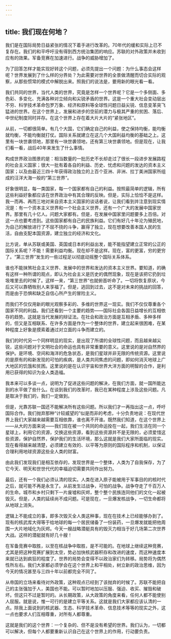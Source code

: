 ```yaml
---
---
---
```

title: 我们现在何地？
---

我们是在国际局势日益紧张的情况下着手进行改革的。70年代的缓和实际上已不复存在。我们的和平呼吁没有得到西方统治集团的响应。苏联的对外政策并未收到应有的效果。军备竞赛在加速进行。战争的威胁增加了。

为了回答怎样才能实现好转这个问题，必须先提出一个问题：为什么事态会这样呢？世界发展到了什么样的分界处？为此需要对世界的全景做清醒而切合实际的观察，从那些惯常的模式中解脱出来。照我们的说法是，要用新的眼光看一看。

我们共同的世界，当代人类的世界，究竟是怎样一个世界呢？它是一个多侧面、多色彩、多变化、充满各种对立倾向和尖锐矛盾的世界。这是一个重大社会变动层出不穷、科学技术革命包罗万象、经济和原料等全球性问题日益尖锐、信息变革突飞猛进的世界。在这个世界上，发展和进步的空前的潜力与极其严重的贫困、落后、中世纪制度同时并存。在这个世界上存在着大片大片的“紧张地区”。

从前，一切都很简单。有几个大国，它们确定自己的利益，使之保持均衡，能均衡就均衡，不能均衡就打仗。国际关系就建立在这几个大国利益均衡的基础之上。这里有一块世袭领地，那里有一块世袭领地，还有第三块世袭领地。但是现在，让我们看一看，战后40年来发生了什么事情。

构成世界政治图景的是：相当数量的一批历史不长却走过了很长一段进步发展路程的社会主义国家；很大一批有着各自的利益、历史、忧虑和问题的发达的资本主义国家；以及由最近三四十年获得政治独立的上百个亚洲、非洲、拉丁美洲国家所组成的汪洋大海一般的“第三世界”。

好象很明显，每一类国家，每一个国家都有自己的利益。按照最简单的逻辑，所有这些利益好象都应该在世界政治中有其合理的反映。但是，实际上恰恰不是这样。我一而再、再而三地对来自资本主义国家的谈话者说，让我们看到并注意到现实情况是：有一个资本主义世界和一个社会主义世界，还有一个广大的发展中国家世界。那里有几十亿人。问题大家都有。但是，在发展中国家里问题要多上百倍。对这一点也要考虑到。这些国家都有自己的民族利益。它们有好几十年沦为殖民地，为自己的解放进行了不屈不挠的斗争，赢得了独立，现在想要改善本国人民的生活，自由支配本国资源，建立独立的经济和文化。

比方说，单从苏联或美国、英国或日本的利益出发，能不能指望建立正常的公正的国际关系呢？不能！需要利益均衡。现在却不是这样。现在，富的更富，穷的更穷了。“第三世界”发生的一些过程足以彻底动摇整个国际关系体系。

谁也不能抹煞社会主义世界、发展中的世界和发达的资本主义世界。要知道，的确有这样一种所谓的观点，即认为社会主义是历史的偶然现象，现在是该把它扔到垃圾堆里去的时候了。这样一来，“第三世界”也就俯首听命了。一切将恢复原状，今后又可以靠牺牲别人来享福了。但是，逃回到过去，这不是对未来的挑战的回答，而是由于恐惧和缺乏自信心所产生的冒险主义。

而我们不仅仅用新的眼光观察多彩的、多维的世界这一现实。我们不仅仅尊重各个国家不同的利益。我们还看到一个主要的趋势——国际社会各国日益增长的互相依存的趋势。这就是当代发展的辩证法。在社会和政治方面是互相矛盾、多种多样的，但又是互相联系、在许多方面是作为一个整体的世界，建立起来很困难，在某种程度上好象是摸索着通过对立面的斗争而建立的。

我们的时代另一个同样明显的现实，是出现了所谓的全球性问题，而且越来越尖锐，这些问题对于文明社会的命运也具有非常重要的意义。这里说的是对自然界的保护。是环境、空间和海洋的危急状态，是我们星球并非无限的传统资源。这里说的是原有的和新发现的可怕的疾病，是人类共同焦虑的问题，即如何消灭地球上广大地区的饥饿和贫困。这里说的是在认识宇宙和世界大洋方面的明智的合作，是利用已获得的知识为全人类造福。

我本来可以多谈一点，说明为了促进这些问题的解决，在我们方面，就一国所能达到的水平做了些什么。在谈到我们的改革时，我已在某种程度上涉及这些问题。凡是取决于我们的，我们一定做到。

但是，光靠苏联一国还不能解决所有这些问题。所以我们才一再指出这一点，呼吁国际合作。我们抛弃那种“计较威望的”似是而非的考虑，十分负责地说：在现代世界上我们大家越来越需要互相依靠，谁也离不开谁。既然我们知道，在这个世界上——从大的方面来说——我们现在被一个共同的命运拴在一起，我们生活在同一个星球上，利用它的资源，交换这些资源，看到这些资源并不是无限的，必须爱惜这些资源，保护自然界，保护我们的生活环境，那么这就是我们大家所面临的现实。现在看得越来越清楚，必须建立有效的、以平等为原则的国际程序和机制，以保证合理利用地球资源这些全人类的财富。

由此我们发现我们是相互依存的，发现世界是一个整体，人类为了自我保存，为了它今天、明天和世世代代的幸福迫切需要共同作出努力。

最后，还有一个我们必须认清的现实。人类在进入原子能被用于军事目的的核时代之后，就可能不再是永生了。从前发生过战争，可怕的战争。战争夺走了千百万人的生命。城市和乡村只剩下一片废墟和灰烬，整个整个民族连同他们的文化一起被毁灭。但是，人类的延续尚不成问题。可是现在，一旦爆发核战争，一切生命都将从地球上消失。

逻辑上不能成立的事，即多次毁灭全人类这种事，现在在技术上已经能够办到了。现有的核武库大得等于给地球的每一个居民储备了一份装药，一旦爆发就能把他周围一大片地域化为灰烬。今天一艘战略潜艇具有的毁灭力相当于好几场第二次世界大战。这样的潜艇就有好几十艘！

在军备竞赛中取胜，以至在核战争中取胜，是不可能的。在地球上继续这种竞赛，尤其是把这种竞赛扩展到太空，势必加快核武器积存和改进的速度，而这种速度本来就已达到疯狂的程度了。世界的局势会变得不以政治家们为转移。局势将为偶然性所左右。我们大家都必须学会在这个世界上和平相处，树立新的政治思维，因为今天的情况甚至与三四十年以前都完全不同了。

从帝国的立场来看待对外政策，这种观点已经到了该抛弃的时候了。苏联不能把自己的主张强加于人，美国也不能。可以暂时地加以压服、强迫、收买、摧毁和破坏。但这只不过是暂时的。从长期政策，从大政策的角度来看，任何人都不能使别人屈服。就是说，惟一可行的是建立平等关系。这就是我们大家都应该认清的一点。除我上面说到的核武器、生态、科学技术革命、信息技术等等的现实之外，这一点也要求人们互相尊重，对所有人都尊重。

这就是我们的这个世界：一个复杂的、但不是没有希望的世界。我们认为，一切都可以解决，但每个人都要重新认识自己在这个世界上的作用，行动要负责。